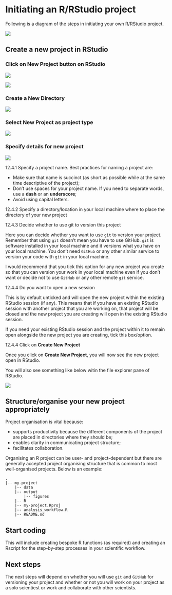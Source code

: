# Initiating an R/RStudio project {#initiate-projects}

Following is a diagram of the steps in initiating your own R/RStudio project.

![](images/git_process2.png)

## Create a new project in RStudio

### Click on **New Project** button on RStudio

![](images/new_project1.png)

![](images/new_project2.png)

### Create a **New Directory**

![](images/new_project3.png)

### Select **New Project** as project type

![](images/new_project4.png)

### Specify details for new project

![](images/new_project5.png)

12.4.1 Specify a project name. Best practices for naming a project are:

* Make sure that name is succinct (as short as possible while at the same time descriptive of the project);
* Don't use spaces for your project name. If you need to separate words, use a **dash** or an **underscore**;
* Avoid using capital letters.

12.4.2 Specify a directory/location in your local machine where to place the directory of your new project

12.4.3 Decide whether to use git to version this project

Here you can decide whether you want to use `git` to version your project. Remember that using `git` doesn't mean you have to use GitHub. `git` is software installed in your local machine and it versions what you have on your local machine. You don't need `GitHub` or any other similar service to version your code with `git` in your local machine.

I would recommend that you tick this option for any new project you create so that you can version your work in your local machine even if you don't want or decide not to use `GitHub` or any other remote `git` service.

12.4.4 Do you want to open a new session

This is by default unticked and will open the new project within the existing RStudio session (if any). This means that if you have an existing RStudio session with another project that you are working on, that project will be closed and the new project you are creating will open in the existing RStudio session.

If you need your existing RStudio session and the project within it to remain open alongside the new project you are creating, tick this box/option.

12.4.4 Click on **Create New Project**

Once you click on **Create New Project**, you will now see the new project open in RStudio.

You will also see something like below witin the file explorer pane of RStudio.

![](images/new_project6.png)

## Structure/organise your new project appropriately

Project organisation is vital because:

* supports productivity because the different components of the project are placed in directories where they should be;
* enables clarity in communicating project structure;
* facilitates collaboration.

Organising an R project can be user- and project-dependent but there are generally accepted project organising structure that is common to most well-organised projects. Below is an example:


```
.    
|-- my-project    
    |-- data    
    |-- output    
        |-- figures    
    |-- R    
    |-- my-project.Rproj    
    |-- analysis_workflow.R    
    |-- README.md    
```


## Start coding

This will include creating bespoke R functions (as required) and creating an Rscript for the step-by-step processes in your scientific workflow.


## Next steps

The next steps will depend on whether you will use `git` and `GitHub` for versioning your project and whether or not you will work on your project as a solo scientiest or work and collaborate with other scientists.











